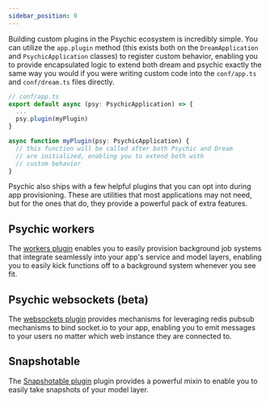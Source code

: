 ```yaml
---
sidebar_position: 0
---
```


Building custom plugins in the Psychic ecosystem is incredibly simple. You can utilize the `app.plugin` method (this exists both on the `DreamApplication` and `PsychicApplication` classes) to register custom behavior, enabling you to provide encapsulated logic to extend both dream and psychic exactly the same way you would if you were writing custom code into the `conf/app.ts` and `conf/dream.ts` files directly.

```ts
// conf/app.ts
export default async (psy: PsychicApplication) => {
  ...
  psy.plugin(myPlugin)
}

async function myPlugin(psy: PsychicApplication) {
  // this function will be called after both Psychic and Dream
  // are initialized, enabling you to extend both with
  // custom behavior
}
```

Psychic also ships with a few helpful plugins that you can opt into during app provisioning. These are utilities that most applications may not need, but for the ones that do, they provide a powerful pack of extra features.

## Psychic workers

The [workers plugin](/docs/plugins/workers/overview) enables you to easily provision background job systems that integrate seamlessly into your app's service and model layers, enabling you to easily kick functions off to a background system whenever you see fit.

## Psychic websockets (beta)

The [websockets plugin](/docs/plugins/websockets/overview) provides mechanisms for leveraging redis pubsub mechanisms to bind socket.io to your app, enabling you to emit messages to your users no matter which web instance they are connected to.

## Snapshotable

The [Snapshotable plugin](/docs/plugins/snapshot/overview) plugin provides a powerful mixin to enable you to easily take snapshots of your model layer.
